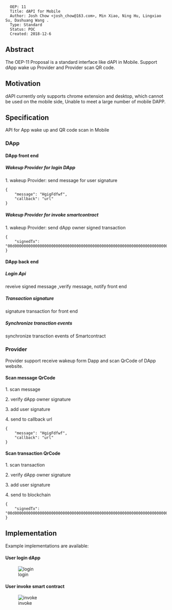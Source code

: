 <pre>
  OEP: 11
  Title: dAPI for Mobile
  Author: Josh Chow <josh_chow@163.com>, Min Xiao, Ning Hu, Lingxiao Su, Dashuang Wang .
  Type: Standard
  Status: POC
  Created: 2018-12-6
</pre>

==Abstract==
The OEP-11 Proposal is a standard interface like dAPI in Mobile. Support dApp wake up Provider and Provider scan QR code.

==Motivation==
dAPI currently only supports chrome extension and desktop, which cannot be used on the mobile side, Unable to meet a large number of mobile DAPP.

==Specification==

API for App wake up and QR code scan in Mobile

=== DApp ===

==== DApp front end ====

=====Wakeup Provider for login DApp =====

1. wakeup Provider: send message for user signature

<pre>
{
	"message": "HgigFdfwf",
	"callback": "url"
}
</pre>

=====Wakeup Provider for invoke smartcontract=====

1. wakeup Provider: send dApp owner signed transaction

<pre>
{
	"signedTx": "00d000000000000000000000000000000000000000000000000000000000000000000000000000000000140000000000000000000000000000000000000004010b506172616d436f6e66696703312e300d4f6e746f6c6f6779205465616d0e636f6e74616374406f6e742e696f2b436861696e20476c6f62616c20456e7669726f6e6d656e74205661726961626c6573204d616e61676572200000"
}
</pre>



==== DApp back end ====

===== Login Api =====

reveive signed message ,verify message, notify front end

=====  Transaction signature=====

signature transaction for front end

===== Synchronize transction events =====

synchronize transction events of Smartcontract



=== Provider ===

Provider support receive wakeup form Dapp and scan QrCode of DApp website.

====Scan message QrCode====

1. scan message

2. verify dApp owner signature

3. add user signature

4. send to callback url


<pre>
{
	"message": "HgigFdfwf",
	"callback": "url"
}
</pre>

====Scan transaction QrCode====

1. scan transaction

2. verify dApp owner signature

3. add user signature

4. send to blockchain

<pre>
{
	"signedTx": "00d000000000000000000000000000000000000000000000000000000000000000000000000000000000140000000000000000000000000000000000000004010b506172616d436f6e66696703312e300d4f6e746f6c6f6779205465616d0e636f6e74616374406f6e742e696f2b436861696e20476c6f62616c20456e7669726f6e6d656e74205661726961626c6573204d616e61676572200000"
}
</pre>



==Implementation==
Example implementations are available:






==== User login dApp ====

[[Image:login.png|login]]

==== User invoke smart contract ====

[[Image:invoke.png|invoke]]